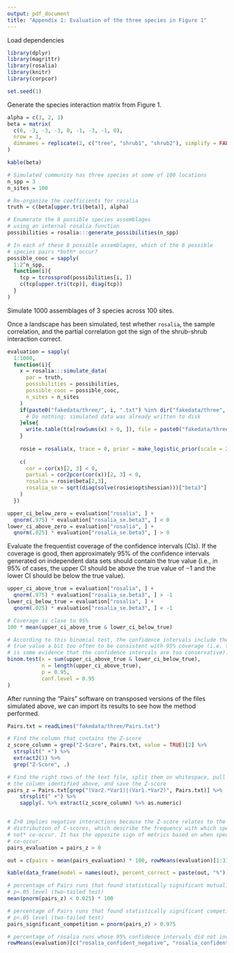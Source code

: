 ```yaml
---
output: pdf_document
title: "Appendix 1: Evaluation of the three species in Figure 1"
---
```


Load dependencies

```r
library(dplyr)
library(magrittr)
library(rosalia)
library(knitr)
library(corpcor)
```

```r
set.seed(1)
```

Generate the species interaction matrix from Figure 1.

```r
alpha = c(3, 2, 1)
beta = matrix(
  c(0, -3, -3, -3, 0, -1, -3, -1, 0), 
  nrow = 3, 
  dimnames = replicate(2, c("tree", "shrub1", "shrub2"), simplify = FALSE)
)

kable(beta)
```

```r
# Simulated community has three species at some of 100 locations
n_spp = 3
n_sites = 100

# Re-organize the coefficients for rosalia
truth = c(beta[upper.tri(beta)], alpha)

# Enumerate the 8 possible species assemblages
# using an internal rosalia function
possibilities = rosalia:::generate_possibilities(n_spp)

# In each of these 8 possible assemblages, which of the 6 possible
# species pairs *both* occur?
possible_cooc = sapply(
  1:2^n_spp,
  function(i){
    tcp = tcrossprod(possibilities[i, ])
    c(tcp[upper.tri(tcp)], diag(tcp))
  }
)
```

Simulate 1000 assemblages of 3 species across 100 sites.

Once a landscape has been simulated, test whether `rosalia`, the sample correlation, and the partial 
correlation got the sign of the shrub-shrub interaction correct.

```r
evaluation = sapply(
  1:1000,
  function(i){
    x = rosalia:::simulate_data(
      par = truth, 
      possibilities = possibilities, 
      possible_cooc = possible_cooc, 
      n_sites = n_sites
    )
    if(paste0("fakedata/three/", i, ".txt") %in% dir("fakedata/three", full.names = TRUE)){
      # Do nothing: simulated data was already written to disk
    }else{
      write.table(t(x[rowSums(x) > 0, ]), file = paste0("fakedata/three/", i, ".txt"))
    }
    
    rosie = rosalia(x, trace = 0, prior = make_logistic_prior(scale = 2), hessian = TRUE)
    
    c(
      cor = cor(x)[2, 3] < 0,
      partial = cor2pcor(cor(x))[2, 3] < 0,
      rosalia = rosie$beta[2,3],
      rosalia_se = sqrt(diag(solve(rosie$opt$hessian)))["beta3"]
    )
  })

```



```r
upper_ci_below_zero = evaluation["rosalia", ] + 
  qnorm(.975) * evaluation["rosalia_se.beta3", ] < 0
lower_ci_above_zero = evaluation["rosalia", ] + 
  qnorm(.025) * evaluation["rosalia_se.beta3", ] > 0
```


Evaluate the frequentist coverage of the confidence intervals (CIs). If the coverage is good, then approximately 95% of the confidence intervals generated on independent data sets should contain the true value (i.e., in 95% of cases, the upper CI should be above the true value of $-1$ and the lower CI should be below the true value).

```r
upper_ci_above_true = evaluation["rosalia", ] + 
  qnorm(.975) * evaluation["rosalia_se.beta3", ] > -1
lower_ci_below_true = evaluation["rosalia", ] + 
  qnorm(.025) * evaluation["rosalia_se.beta3", ] < -1

# Coverage is close to 95%
100 * mean(upper_ci_above_true & lower_ci_below_true)

# According to this binomial test, the confidence intervals include the
# true value a bit too often to be consistent with 95% coverage (i.e. there
# is some evidence that the confidence intervals are too conservative).
binom.test(x = sum(upper_ci_above_true & lower_ci_below_true), 
           n = length(upper_ci_above_true), 
           p = 0.95,
           conf.level = 0.95
)

```

After running the "Pairs" software on transposed versions of the files simulated above, we can import its results to see how the method performed.

```r
Pairs.txt = readLines("fakedata/three/Pairs.txt")

# Find the column that contains the Z-score
z_score_column = grep("Z-Score", Pairs.txt, value = TRUE)[2] %>% 
  strsplit(" +") %>% 
  extract2(1) %>% 
  grep("Z-Score", .)

# Find the right rows of the text file, split them on whitespace, pull out
# the column identified above, and save the Z-score
pairs_z = Pairs.txt[grep("(Var2.*Var1)|(Var1.*Var2)", Pairs.txt)] %>% 
    strsplit(" +") %>%
    sapply(. %>% extract(z_score_column) %>% as.numeric)


# Z>0 implies negative interactions because the Z-score relates to the
# distribution of C-scores, which describe the frequency with which species *do
# not* co-occur. It has the opposite sign of metrics based on when species *do*
# co-occur.
pairs_evaluation = pairs_z > 0
```


```r
out = c(pairs = mean(pairs_evaluation) * 100, rowMeans(evaluation)[1:3] * 100)

kable(data_frame(model = names(out), percent_correct = paste(out, "%")))
```

```r
# percentage of Pairs runs that found statistically significant mutualism at the
# p<.05 level (two-tailed test)
mean(pnorm(pairs_z) < 0.025) * 100

# percentage of Pairs runs that found statistically significant competition at the
# p<.05 level (two-tailed test)
pairs_significant_competition = pnorm(pairs_z) > 0.975

# percentage of rosalia runs whose 95% confidence intervals did not include 0
rowMeans(evaluation)[c("rosalia_confident_negative", "rosalia_confident_positive")] * 100
```

